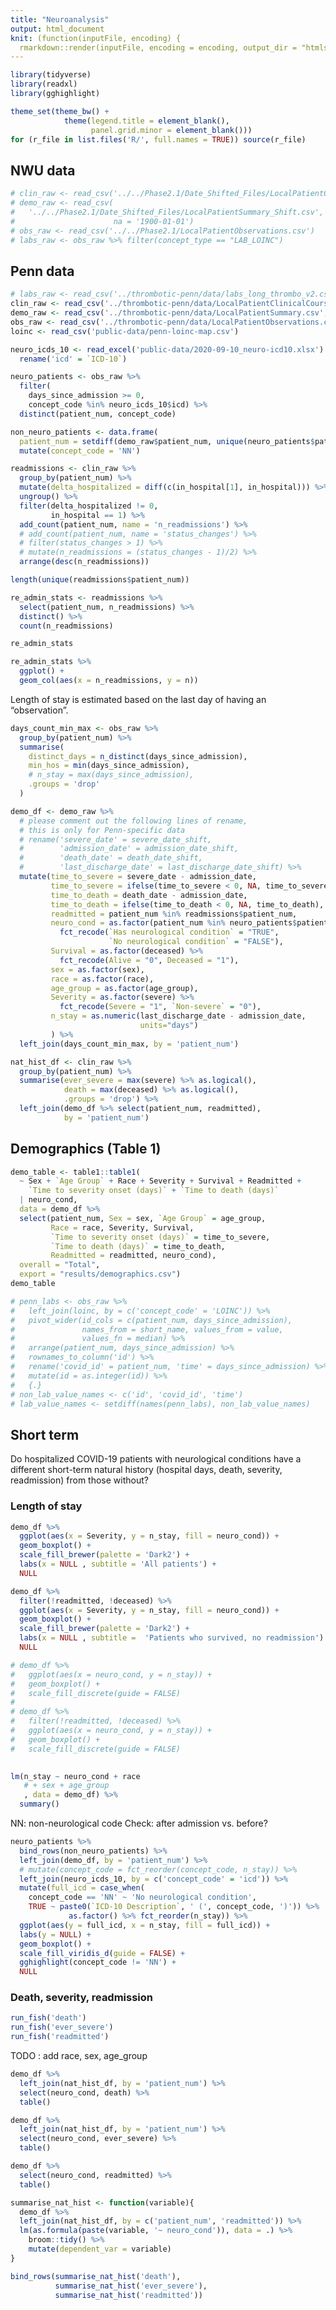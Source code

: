 ```yaml
---
title: "Neuroanalysis"
output: html_document
knit: (function(inputFile, encoding) {
  rmarkdown::render(inputFile, encoding = encoding, output_dir = "htmls") })
---
```


```r
library(tidyverse)
library(readxl)
library(gghighlight)

theme_set(theme_bw() + 
            theme(legend.title = element_blank(),
                  panel.grid.minor = element_blank()))
for (r_file in list.files('R/', full.names = TRUE)) source(r_file)
```

## NWU data
```r
# clin_raw <- read_csv('../../Phase2.1/Date_Shifted_Files/LocalPatientClinicalCourse_Shift.csv')
# demo_raw <- read_csv(
#   '../../Phase2.1/Date_Shifted_Files/LocalPatientSummary_Shift.csv',
#                      na = '1900-01-01')
# obs_raw <- read_csv('../../Phase2.1/LocalPatientObservations.csv')
# labs_raw <- obs_raw %>% filter(concept_type == "LAB_LOINC")
```

## Penn data
```r
# labs_raw <- read_csv('../thrombotic-penn/data/labs_long_thrombo_v2.csv')
clin_raw <- read_csv('../thrombotic-penn/data/LocalPatientClinicalCourse.csv')
demo_raw <- read_csv('../thrombotic-penn/data/LocalPatientSummary.csv', na = '1900-01-01')
obs_raw <- read_csv('../thrombotic-penn/data/LocalPatientObservations.csv')
loinc <- read_csv('public-data/penn-loinc-map.csv')
```


```r
neuro_icds_10 <- read_excel('public-data/2020-09-10_neuro-icd10.xlsx') %>% 
  rename('icd' = `ICD-10`)

neuro_patients <- obs_raw %>% 
  filter(
    days_since_admission >= 0,
    concept_code %in% neuro_icds_10$icd) %>% 
  distinct(patient_num, concept_code)

non_neuro_patients <- data.frame(
  patient_num = setdiff(demo_raw$patient_num, unique(neuro_patients$patient_num))) %>% 
  mutate(concept_code = 'NN')

readmissions <- clin_raw %>% 
  group_by(patient_num) %>% 
  mutate(delta_hospitalized = diff(c(in_hospital[1], in_hospital))) %>% 
  ungroup() %>% 
  filter(delta_hospitalized != 0,
         in_hospital == 1) %>%
  add_count(patient_num, name = 'n_readmissions') %>%
  # add_count(patient_num, name = 'status_changes') %>% 
  # filter(status_changes > 1) %>% 
  # mutate(n_readmissions = (status_changes - 1)/2) %>% 
  arrange(desc(n_readmissions))

length(unique(readmissions$patient_num))

re_admin_stats <- readmissions %>% 
  select(patient_num, n_readmissions) %>% 
  distinct() %>% 
  count(n_readmissions)

re_admin_stats

re_admin_stats %>% 
  ggplot() +
  geom_col(aes(x = n_readmissions, y = n))
```

Length of stay is estimated based on the last day of having an "observation".

```r
days_count_min_max <- obs_raw %>%
  group_by(patient_num) %>%
  summarise(
    distinct_days = n_distinct(days_since_admission),
    min_hos = min(days_since_admission),
    # n_stay = max(days_since_admission),
    .groups = 'drop'
  )

demo_df <- demo_raw %>% 
  # please comment out the following lines of rename,
  # this is only for Penn-specific data
  # rename('severe_date' = severe_date_shift, 
  #        'admission_date' = admission_date_shift,
  #        'death_date' = death_date_shift,
  #        'last_discharge_date' = last_discharge_date_shift) %>% 
  mutate(time_to_severe = severe_date - admission_date,
         time_to_severe = ifelse(time_to_severe < 0, NA, time_to_severe),
         time_to_death = death_date - admission_date,
         time_to_death = ifelse(time_to_death < 0, NA, time_to_death),
         readmitted = patient_num %in% readmissions$patient_num,
         neuro_cond = as.factor(patient_num %in% neuro_patients$patient_num) %>% 
           fct_recode(`Has neurological condition` = "TRUE",
                      `No neurological condition` = "FALSE"),
         Survival = as.factor(deceased) %>% 
           fct_recode(Alive = "0", Deceased = "1"),
         sex = as.factor(sex),
         race = as.factor(race),
         age_group = as.factor(age_group),
         Severity = as.factor(severe) %>% 
           fct_recode(Severe = "1", `Non-severe` = "0"),
         n_stay = as.numeric(last_discharge_date - admission_date,
                             units="days")
         ) %>% 
  left_join(days_count_min_max, by = 'patient_num')

nat_hist_df <- clin_raw %>% 
  group_by(patient_num) %>% 
  summarise(ever_severe = max(severe) %>% as.logical(), 
            death = max(deceased) %>% as.logical(),
            .groups = 'drop') %>% 
  left_join(demo_df %>% select(patient_num, readmitted), 
            by = 'patient_num')
```

## Demographics (Table 1)

```r
demo_table <- table1::table1(
  ~ Sex + `Age Group` + Race + Severity + Survival + Readmitted +
    `Time to severity onset (days)` + `Time to death (days)` 
  | neuro_cond,
  data = demo_df %>% 
  select(patient_num, Sex = sex, `Age Group` = age_group, 
         Race = race, Severity, Survival, 
         `Time to severity onset (days)` = time_to_severe, 
         `Time to death (days)` = time_to_death, 
         Readmitted = readmitted, neuro_cond),
  overall = "Total",
  export = "results/demographics.csv")
demo_table
```

```r
# penn_labs <- obs_raw %>% 
#   left_join(loinc, by = c('concept_code' = 'LOINC')) %>% 
#   pivot_wider(id_cols = c(patient_num, days_since_admission), 
#               names_from = short_name, values_from = value,
#               values_fn = median) %>%
#   arrange(patient_num, days_since_admission) %>% 
#   rownames_to_column('id') %>%
#   rename('covid_id' = patient_num, 'time' = days_since_admission) %>% 
#   mutate(id = as.integer(id)) %>% 
#   {.}
# non_lab_value_names <- c('id', 'covid_id', 'time')
# lab_value_names <- setdiff(names(penn_labs), non_lab_value_names)
```

## Short term

Do hospitalized COVID-19 patients with neurological conditions have a different short-term natural history (hospital days, death, severity, readmission) from those without?

### Length of stay

```r
demo_df %>% 
  ggplot(aes(x = Severity, y = n_stay, fill = neuro_cond)) +
  geom_boxplot() +
  scale_fill_brewer(palette = 'Dark2') +
  labs(x = NULL , subtitle = 'All patients') +
  NULL

demo_df %>% 
  filter(!readmitted, !deceased) %>% 
  ggplot(aes(x = Severity, y = n_stay, fill = neuro_cond)) +
  geom_boxplot() +
  scale_fill_brewer(palette = 'Dark2') +
  labs(x = NULL , subtitle =  'Patients who survived, no readmission') +
  NULL

# demo_df %>% 
#   ggplot(aes(x = neuro_cond, y = n_stay)) +
#   geom_boxplot() +
#   scale_fill_discrete(guide = FALSE)
# 
# demo_df %>% 
#   filter(!readmitted, !deceased) %>% 
#   ggplot(aes(x = neuro_cond, y = n_stay)) +
#   geom_boxplot() +
#   scale_fill_discrete(guide = FALSE)

  
lm(n_stay ~ neuro_cond + race
   # + sex + age_group
   , data = demo_df) %>% 
  summary()
```

NN: non-neurological code
Check: after admission vs. before?

```r
neuro_patients %>% 
  bind_rows(non_neuro_patients) %>% 
  left_join(demo_df, by = 'patient_num') %>% 
  # mutate(concept_code = fct_reorder(concept_code, n_stay)) %>% 
  left_join(neuro_icds_10, by = c('concept_code' = 'icd')) %>%
  mutate(full_icd = case_when(
    concept_code == 'NN' ~ 'No neurological condition',
    TRUE ~ paste0(`ICD-10 Description`, ' (', concept_code, ')')) %>%
             as.factor() %>% fct_reorder(n_stay)) %>%
  ggplot(aes(y = full_icd, x = n_stay, fill = full_icd)) +
  labs(y = NULL) +
  geom_boxplot() + 
  scale_fill_viridis_d(guide = FALSE) +
  gghighlight(concept_code != 'NN') +
  NULL
```

### Death, severity, readmission

```r
run_fish('death')
run_fish('ever_severe')
run_fish('readmitted')
```

TODO : add race, sex, age_group
```r
demo_df %>% 
  left_join(nat_hist_df, by = 'patient_num') %>% 
  select(neuro_cond, death) %>% 
  table()

demo_df %>% 
  left_join(nat_hist_df, by = 'patient_num') %>% 
  select(neuro_cond, ever_severe) %>% 
  table()

demo_df %>% 
  select(neuro_cond, readmitted) %>% 
  table()

summarise_nat_hist <- function(variable){
  demo_df %>% 
  left_join(nat_hist_df, by = c('patient_num', 'readmitted')) %>% 
  lm(as.formula(paste(variable, '~ neuro_cond')), data = .) %>% 
    broom::tidy() %>% 
    mutate(dependent_var = variable)
}

bind_rows(summarise_nat_hist('death'),
          summarise_nat_hist('ever_severe'),
          summarise_nat_hist('readmitted'))
```


